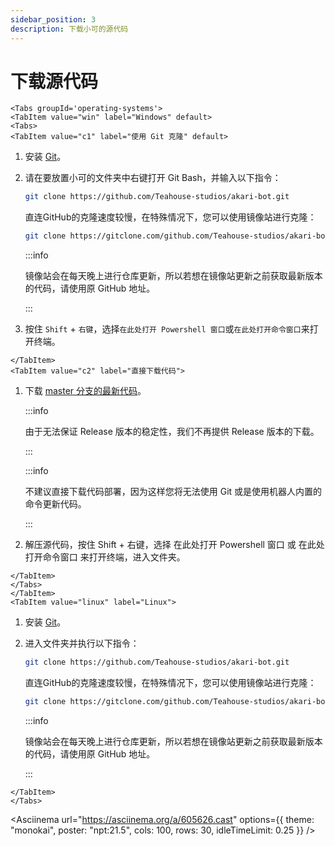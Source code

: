 ```yaml
---
sidebar_position: 3
description: 下载小可的源代码
---
```



# 下载源代码

```mdx-code-block
<Tabs groupId='operating-systems'>
<TabItem value="win" label="Windows" default>
<Tabs>
<TabItem value="c1" label="使用 Git 克隆" default>
```

1.  安装 [Git](https://git-scm.com/)。

2.  请在要放置小可的文件夹中右键打开 Git Bash，并输入以下指令：

    ```sh
    git clone https://github.com/Teahouse-studios/akari-bot.git
    ```

    直连GitHub的克隆速度较慢，在特殊情况下，您可以使用镜像站进行克隆：

    ```sh
    git clone https://gitclone.com/github.com/Teahouse-studios/akari-bot.git
    ```

    :::info

    镜像站会在每天晚上进行仓库更新，所以若想在镜像站更新之前获取最新版本的代码，请使用原 GitHub 地址。

    :::

3.  按住 `Shift` + `右键`，选择`在此处打开 Powershell 窗口`或`在此处打开命令窗口`来打开终端。

```mdx-code-block
</TabItem>
<TabItem value="c2" label="直接下载代码">
```

1.  下载 [master 分支的最新代码](https://github.com/Teahouse-Studios/akari-bot/archive/refs/heads/master.zip)。

    :::info

    由于无法保证 Release 版本的稳定性，我们不再提供 Release 版本的下载。

    :::

    :::info

    不建议直接下载代码部署，因为这样您将无法使用 Git 或是使用机器人内置的命令更新代码。

    :::

2.  解压源代码，按住 Shift + 右键，选择 在此处打开 Powershell 窗口 或 在此处打开命令窗口 来打开终端，进入文件夹。

```mdx-code-block
</TabItem>
</Tabs>
</TabItem>
<TabItem value="linux" label="Linux">
```

1.  安装 [Git](https://git-scm.com/)。

2.  进入文件夹并执行以下指令：

    ```sh
    git clone https://github.com/Teahouse-studios/akari-bot.git
    ```

    直连GitHub的克隆速度较慢，在特殊情况下，您可以使用镜像站进行克隆：

    ```sh
    git clone https://gitclone.com/github.com/Teahouse-studios/akari-bot.git
    ```

    :::info

    镜像站会在每天晚上进行仓库更新，所以若想在镜像站更新之前获取最新版本的代码，请使用原 GitHub 地址。

    :::

```mdx-code-block
</TabItem>
</Tabs>
```

<Asciinema
url="https://asciinema.org/a/605626.cast"
options={{ theme: "monokai", poster: "npt:21.5", cols: 100, rows: 30, idleTimeLimit: 0.25 }}
/>
